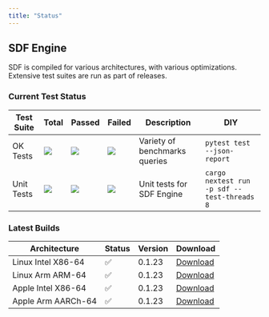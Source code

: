 ```yaml
---
title: "Status"
---
```


## SDF Engine

SDF is compiled for various architectures, with various optimizations. Extensive
test suites are run as part of releases.

### Current Test Status

| Test Suite | Total                                                       | Passed                                                   | Failed                                                   | Description                   | DIY                                         |
| ---------- | ----------------------------------------------------------- | -------------------------------------------------------- | -------------------------------------------------------- | ----------------------------- | ------------------------------------------- |
| OK Tests   | <img src="https://cdn.sdf.com/git/test_ok_collected.svg"/>  | <img src="https://cdn.sdf.com/git/test_ok_passed.svg"/>  | <img src="https://cdn.sdf.com/git/test_ok_failed.svg"/>  | Variety of benchmarks queries | `pytest test --json-report`                 |
| Unit Tests | <img src="https://cdn.sdf.com/git/test_cli_collected.svg"/> | <img src="https://cdn.sdf.com/git/test_cli_passed.svg"/> | <img src="https://cdn.sdf.com/git/test_cli_failed.svg"/> | Unit tests for SDF Engine     | `cargo nextest run -p sdf --test-threads 8` |

### Latest Builds

| Architecture           | Status | Version | Download |
| ---------------------- | ------ | ------- | -------- |
| Linux Intel X86-64     |   ✅   | 0.1.23  | [Download](https://cdn.sdf.com/releases/download/sdf-v0.1.23-x86_64-unknown-linux-musl.tar.gz) |
| Linux Arm ARM-64       |   ✅   | 0.1.23  | [Download](https://cdn.sdf.com/releases/download/sdf-v0.1.23-arm-unknown-linux-gnueabihf.tar.gz) |
| Apple Intel X86-64     |   ✅   | 0.1.23  | [Download](https://cdn.sdf.com/releases/download/sdf-v0.1.23-x86_64-apple-darwin.tar.gz) |
| Apple Arm AARCh-64     |   ✅   | 0.1.23  | [Download](https://cdn.sdf.com/releases/download/sdf-v0.1.23-aarch64-apple-darwin.tar.gz) |
